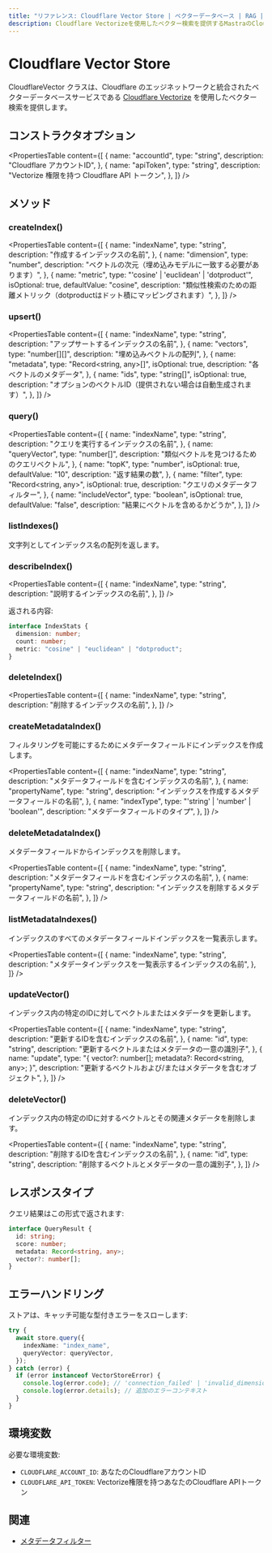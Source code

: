 ```yaml
---
title: "リファレンス: Cloudflare Vector Store | ベクターデータベース | RAG | Mastra ドキュメント"
description: Cloudflare Vectorizeを使用したベクター検索を提供するMastraのCloudflareVectorクラスのドキュメント。
---
```


# Cloudflare Vector Store

CloudflareVector クラスは、Cloudflare のエッジネットワークと統合されたベクターデータベースサービスである [Cloudflare Vectorize](https://developers.cloudflare.com/vectorize/) を使用したベクター検索を提供します。

## コンストラクタオプション

<PropertiesTable
  content={[
    {
      name: "accountId",
      type: "string",
      description: "Cloudflare アカウントID",
    },
    {
      name: "apiToken",
      type: "string",
      description: "Vectorize 権限を持つ Cloudflare API トークン",
    },
  ]}
/>

## メソッド

### createIndex()

<PropertiesTable
  content={[
    {
      name: "indexName",
      type: "string",
      description: "作成するインデックスの名前",
    },
    {
      name: "dimension",
      type: "number",
      description: "ベクトルの次元（埋め込みモデルに一致する必要があります）",
    },
    {
      name: "metric",
      type: "'cosine' | 'euclidean' | 'dotproduct'",
      isOptional: true,
      defaultValue: "cosine",
      description:
        "類似性検索のための距離メトリック（dotproductはドット積にマッピングされます）",
    },
  ]}
/>

### upsert()

<PropertiesTable
  content={[
    {
      name: "indexName",
      type: "string",
      description: "アップサートするインデックスの名前",
    },
    {
      name: "vectors",
      type: "number[][]",
      description: "埋め込みベクトルの配列",
    },
    {
      name: "metadata",
      type: "Record<string, any>[]",
      isOptional: true,
      description: "各ベクトルのメタデータ",
    },
    {
      name: "ids",
      type: "string[]",
      isOptional: true,
      description:
        "オプションのベクトルID（提供されない場合は自動生成されます）",
    },
  ]}
/>

### query()

<PropertiesTable
  content={[
    {
      name: "indexName",
      type: "string",
      description: "クエリを実行するインデックスの名前",
    },
    {
      name: "queryVector",
      type: "number[]",
      description: "類似ベクトルを見つけるためのクエリベクトル",
    },
    {
      name: "topK",
      type: "number",
      isOptional: true,
      defaultValue: "10",
      description: "返す結果の数",
    },
    {
      name: "filter",
      type: "Record<string, any>",
      isOptional: true,
      description: "クエリのメタデータフィルター",
    },
    {
      name: "includeVector",
      type: "boolean",
      isOptional: true,
      defaultValue: "false",
      description: "結果にベクトルを含めるかどうか",
    },
  ]}
/>

### listIndexes()

文字列としてインデックス名の配列を返します。

### describeIndex()

<PropertiesTable
  content={[
    {
      name: "indexName",
      type: "string",
      description: "説明するインデックスの名前",
    },
  ]}
/>

返される内容:

```typescript copy
interface IndexStats {
  dimension: number;
  count: number;
  metric: "cosine" | "euclidean" | "dotproduct";
}
```

### deleteIndex()

<PropertiesTable
  content={[
    {
      name: "indexName",
      type: "string",
      description: "削除するインデックスの名前",
    },
  ]}
/>

### createMetadataIndex()

フィルタリングを可能にするためにメタデータフィールドにインデックスを作成します。

<PropertiesTable
  content={[
    {
      name: "indexName",
      type: "string",
      description: "メタデータフィールドを含むインデックスの名前",
    },
    {
      name: "propertyName",
      type: "string",
      description: "インデックスを作成するメタデータフィールドの名前",
    },
    {
      name: "indexType",
      type: "'string' | 'number' | 'boolean'",
      description: "メタデータフィールドのタイプ",
    },
  ]}
/>

### deleteMetadataIndex()

メタデータフィールドからインデックスを削除します。

<PropertiesTable
  content={[
    {
      name: "indexName",
      type: "string",
      description: "メタデータフィールドを含むインデックスの名前",
    },
    {
      name: "propertyName",
      type: "string",
      description: "インデックスを削除するメタデータフィールドの名前",
    },
  ]}
/>

### listMetadataIndexes()

インデックスのすべてのメタデータフィールドインデックスを一覧表示します。

<PropertiesTable
  content={[
    {
      name: "indexName",
      type: "string",
      description: "メタデータインデックスを一覧表示するインデックスの名前",
    },
  ]}
/>

### updateVector()

インデックス内の特定のIDに対してベクトルまたはメタデータを更新します。

<PropertiesTable
  content={[
    {
      name: "indexName",
      type: "string",
      description: "更新するIDを含むインデックスの名前",
    },
    {
      name: "id",
      type: "string",
      description: "更新するベクトルまたはメタデータの一意の識別子",
    },
    {
      name: "update",
      type: "{ vector?: number[]; metadata?: Record<string, any>; }",
      description: "更新するベクトルおよび/またはメタデータを含むオブジェクト",
    },
  ]}
/>

### deleteVector()

インデックス内の特定のIDに対するベクトルとその関連メタデータを削除します。

<PropertiesTable
  content={[
    {
      name: "indexName",
      type: "string",
      description: "削除するIDを含むインデックスの名前",
    },
    {
      name: "id",
      type: "string",
      description: "削除するベクトルとメタデータの一意の識別子",
    },
  ]}
/>

## レスポンスタイプ

クエリ結果はこの形式で返されます:

```typescript copy
interface QueryResult {
  id: string;
  score: number;
  metadata: Record<string, any>;
  vector?: number[];
}
```

## エラーハンドリング

ストアは、キャッチ可能な型付きエラーをスローします:

```typescript copy
try {
  await store.query({
    indexName: "index_name",
    queryVector: queryVector,
  });
} catch (error) {
  if (error instanceof VectorStoreError) {
    console.log(error.code); // 'connection_failed' | 'invalid_dimension' | etc
    console.log(error.details); // 追加のエラーコンテキスト
  }
}
```

## 環境変数

必要な環境変数:

- `CLOUDFLARE_ACCOUNT_ID`: あなたのCloudflareアカウントID
- `CLOUDFLARE_API_TOKEN`: Vectorize権限を持つあなたのCloudflare APIトークン

## 関連

- [メタデータフィルター](./metadata-filters)
